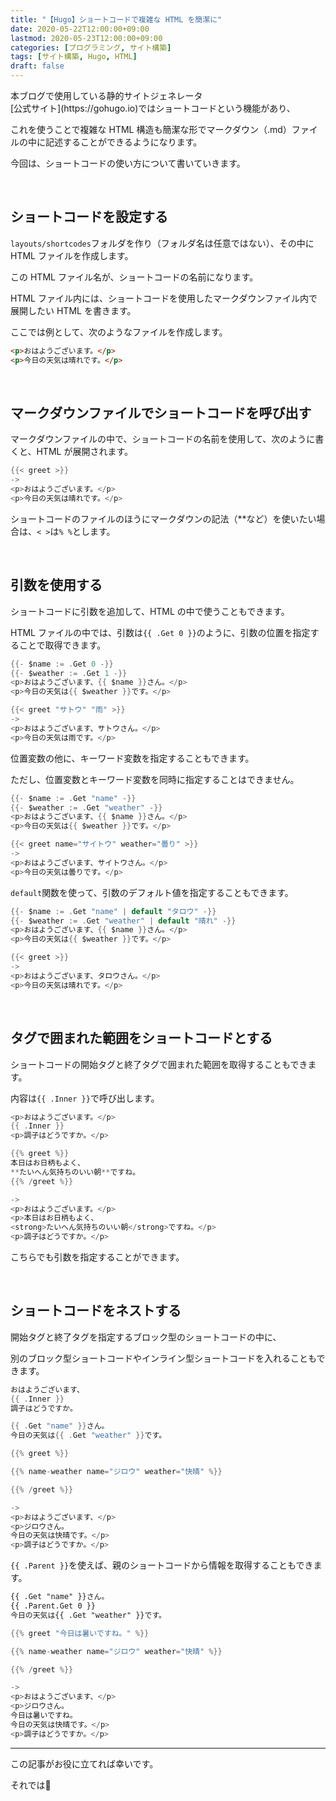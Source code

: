```yaml
---
title: "【Hugo】ショートコードで複雑な HTML を簡潔に"
date: 2020-05-22T12:00:00+09:00
lastmod: 2020-05-23T12:00:00+09:00
categories: [プログラミング, サイト構築]
tags: [サイト構築, Hugo, HTML]
draft: false
---
```


<p><tltp label="Hugo">本ブログで使用している静的サイトジェネレータ<br/>[公式サイト](https://gohugo.io)</tltp>ではショートコードという機能があり、</p>

これを使うことで複雑な HTML 構造も簡潔な形でマークダウン（.md）ファイルの中に記述することができるようになります。

今回は、ショートコードの使い方について書いていきます。

<!--more-->

<br/>

## ショートコードを設定する

`layouts/shortcodes`フォルダを作り（フォルダ名は任意ではない）、その中に HTML ファイルを作成します。

この HTML ファイル名が、ショートコードの名前になります。

HTML ファイル内には、ショートコードを使用したマークダウンファイル内で展開したい HTML を書きます。

ここでは例として、次のようなファイルを作成します。

```html name=/layouts/shortcodes/greet.html
<p>おはようございます。</p>
<p>今日の天気は晴れです。</p>
```

<br/>

## マークダウンファイルでショートコードを呼び出す

マークダウンファイルの中で、ショートコードの名前を使用して、次のように書くと、HTML が展開されます。

```go
{{< greet >}}
->
<p>おはようございます。</p>
<p>今日の天気は晴れです。</p>
```

ショートコードのファイルのほうにマークダウンの記法（**など）を使いたい場合は、`< >`は`% %`とします。

<br/>

## 引数を使用する

ショートコードに引数を追加して、HTML の中で使うこともできます。

HTML ファイルの中では、引数は`{{ .Get 0 }}`のように、引数の位置を指定することで取得できます。

```go name=/layouts/shortcodes/greet.html
{{- $name := .Get 0 -}}
{{- $weather := .Get 1 -}}
<p>おはようございます、{{ $name }}さん。</p>
<p>今日の天気は{{ $weather }}です。</p>
```

```go
{{< greet "サトウ" "雨" >}}
->
<p>おはようございます、サトウさん。</p>
<p>今日の天気は雨です。</p>
```

位置変数の他に、キーワード変数を指定することもできます。

ただし、位置変数とキーワード変数を同時に指定することはできません。

```go name=/layouts/shortcodes/greet.html
{{- $name := .Get "name" -}}
{{- $weather := .Get "weather" -}}
<p>おはようございます、{{ $name }}さん。</p>
<p>今日の天気は{{ $weather }}です。</p>
```

```go
{{< greet name="サイトウ" weather="曇り" >}}
->
<p>おはようございます、サイトウさん。</p>
<p>今日の天気は曇りです。</p>
```

`default`関数を使って、引数のデフォルト値を指定することもできます。

```go name=/layouts/shortcodes/greet.html
{{- $name := .Get "name" | default "タロウ" -}}
{{- $weather := .Get "weather" | default "晴れ" -}}
<p>おはようございます、{{ $name }}さん。</p>
<p>今日の天気は{{ $weather }}です。</p>
```

```go
{{< greet >}}
->
<p>おはようございます、タロウさん。</p>
<p>今日の天気は晴れです。</p>
```

<relpos link="hugo-scratch" />

<br/>

## タグで囲まれた範囲をショートコードとする

ショートコードの開始タグと終了タグで囲まれた範囲を取得することもできます。

内容は`{{ .Inner }}`で呼び出します。

```go name=/layouts/shortcodes/greet.html
<p>おはようございます。</p>
{{ .Inner }}
<p>調子はどうですか。</p>
```

```go
{{% greet %}}
本日はお日柄もよく、
**たいへん気持ちのいい朝**ですね。
{{% /greet %}}

->
<p>おはようございます。</p>
<p>本日はお日柄もよく、
<strong>たいへん気持ちのいい朝</strong>ですね。</p>
<p>調子はどうですか。</p>
```

こちらでも引数を指定することができます。

<br/>

## ショートコードをネストする

開始タグと終了タグを指定するブロック型のショートコードの中に、

別のブロック型ショートコードやインライン型ショートコードを入れることもできます。

```go name=/layouts/shortcodes/greet.html
おはようございます、
{{ .Inner }}
調子はどうですか。
```

```go name=/layouts/shortcodes/name-weather.html
{{ .Get "name" }}さん。
今日の天気は{{ .Get "weather" }}です。
```

```go
{{% greet %}}

{{% name-weather name="ジロウ" weather="快晴" %}}

{{% /greet %}}

->
<p>おはようございます、</p>
<p>ジロウさん。
今日の天気は快晴です。</p>
<p>調子はどうですか。</p>
```

`{{ .Parent }}`を使えば、親のショートコードから情報を取得することもできます。

```html name=/layouts/shortcodes/name-weather.html hl_lines=2
{{ .Get "name" }}さん。
{{ .Parent.Get 0 }}
今日の天気は{{ .Get "weather" }}です。
```

```go hl_lines=1,10 inline_hl=1:4
{{% greet "今日は暑いですね。" %}}

{{% name-weather name="ジロウ" weather="快晴" %}}

{{% /greet %}}

->
<p>おはようございます、</p>
<p>ジロウさん。
今日は暑いですね。
今日の天気は快晴です。</p>
<p>調子はどうですか。</p>
```


<relpos link="hugo-printf" />

---

この記事がお役に立てれば幸いです。

それでは👋
